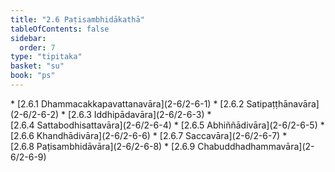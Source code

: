```yaml
---
title: "2.6 Paṭisambhidākathā"
tableOfContents: false
sidebar:
  order: 7
type: "tipitaka"
basket: "su"
book: "ps"
---
```



<DynamicBreadcrumb />



<TableOfContents book="ps" section="2.6">
* [2.6.1 Dhammacakkapavattanavāra](2-6/2-6-1)
* [2.6.2 Satipaṭṭhānavāra](2-6/2-6-2)
* [2.6.3 Iddhipādavāra](2-6/2-6-3)
* [2.6.4 Sattabodhisattavāra](2-6/2-6-4)
* [2.6.5 Abhiññādivāra](2-6/2-6-5)
* [2.6.6 Khandhādivāra](2-6/2-6-6)
* [2.6.7 Saccavāra](2-6/2-6-7)
* [2.6.8 Paṭisambhidāvāra](2-6/2-6-8)
* [2.6.9 Chabuddhadhammavāra](2-6/2-6-9)
</TableOfContents>